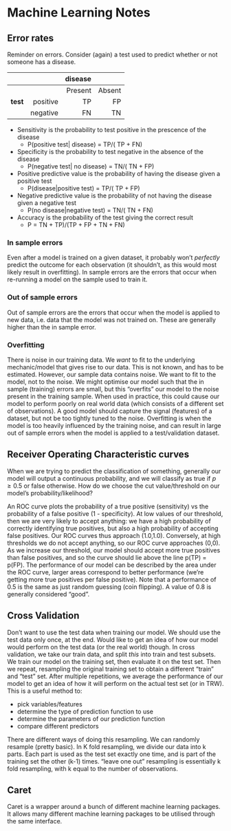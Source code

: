 # Machine Learning Notes

## Error rates

Reminder on errors. Consider (again) a test used to predict whether or not someone has a disease.


|  |  |disease| | 
|:------|----:|-----------:|-----------:|
|   |  |Present | Absent |
|**test** |positive | TP | FP |
| |negative | FN | TN |  

* Sensitivity is the probability to test positive in the prescence of the disease
    * P(positive test| disease) = TP/( TP + FN)
* Specificity is the probability to test negative in the absence of the disease
    * P(negative test| no disease) = TN/( TN + FP)
* Positive predictive value is the probability of having the disease given a positive test
    * P(disease|positive test) = TP/( TP + FP)
* Negative predictive value is the probability of not having the disease given a negative test
    * P(no disease|negative test) = TN/( TN + FN)
* Accuracy is the probability of the test giving the correct result
    * P = TN + TP)/(TP + FP + TN + FN)

### In sample errors

Even after a model is trained on a given dataset, it probably won't *perfectly* predict the outcome for each observation (it shouldn't, as this would most likely result in overfitting). In sample errors are the errors that occur when re-running a model on the sample used to train it. 

### Out of sample errors
Out of sample errors are the errors that occur when the model is applied to new data, i.e. data that the model was not trained on. These are generally higher than the in sample error. 

### Overfitting
There is noise in our training data. We *want* to fit to the underlying mechanic/model that gives rise to our data. This is not known, and has to be estimated. However, our sample data contains noise. We want to fit to the model, not to the noise. We might optimise our model such that the in sample (training)  errors are small, but this "overfits" our model to the noise present in the training sample. When used in practice, this could cause our model to perform poorly on real world data (which consists of a different set of observations). A good model should capture the signal (features) of a dataset, but not be too tightly tuned to the noise. Overfitting is when the model is too heavily influenced by the training noise, and can result in large out of sample errors when the model is applied to a test/validation dataset.

## Receiver Operating Characteristic curves

When we are trying to predict the classification of something, generally our model will output a continuous probability, and we will classify as true if $p \geq 0.5$ or false otherwise. How do we choose the cut value/threshold on our model's probability/likelihood?

An ROC curve plots the probability of a true positive (sensitivity) vs the probability of a false positive (1 - specificity). At low values of our threshold, then we are very likely to accept anything: we have a high probability of correctly identifying true positives, but also a high probability of accepting false positives. Our ROC curves thus approach (1.0,1.0). Conversely, at high thresholds we do not accept anything, so our ROC curve approaches (0,0). As we increase our threshold, our model should accept more true positives than false positives, and so the curve should lie above the line p(TP) = p(FP). The performance of our model can be described by the area under the ROC curve, larger areas correspond to better performance (we're getting more true positives per false positive). Note that a performance of 0.5 is the same as just random guessing (coin flipping). A value of 0.8 is generally considered "good".

## Cross Validation

Don't want to use the test data when training our model. We should use the test data only once, at the end. Would like to get an idea of how our model would perform on the test data (or the real world) though. In cross validation, we take our train data, and split *this* into train and test subsets. We train our model on the training set, then evaluate it on the test set. Then we repeat, resampling the original training set to obtain a different "train" and "test" set. After multiple repetitions, we average the performance of our model to get an idea of how it will perform on the actual test set (or in TRW). This is a useful method to:

  * pick variables/features
  * determine the type of prediction function to use
  * determine the parameters of our prediction function
  * compare different predictors

There are different ways of doing this resampling. We can randomly resample (pretty basic). In K fold resampling, we divide our data into k parts. Each part is used as the test set exactly one time, and is part of the training set the other (k-1) times. 
"leave one out" resampling is essentially k fold resampling, with k equal to the number of observations.


## Caret
Caret is a wrapper around a bunch of different machine learning packages. It allows many different machine learning packages to be utilised through the same interface.

